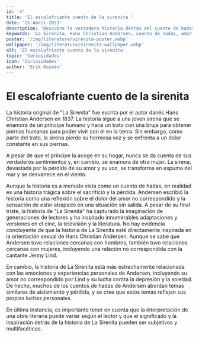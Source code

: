 ```yaml
---
id: '4'
title: 'El escalofriante cuento de la sirenita '
date: '21-Abril-2023'
description: 'Descubre la verdadera historia detrás del cuento de hadas "La Sirenita" de Hans Christian Andersen. Conoce cómo su experiencia personal influyó en la trágica historia de amor no correspondido de la joven sirena, y cómo este clásico ha inspirado innumerables adaptaciones a lo largo de los años.'
keywords: 'La Sirenita, Hans Christian Andersen, cuento de hadas, amor no correspondido, adaptaciones, literatura infantil, significado, interpretación, experiencia personal, trágica historia, clásico literario adaptaciones, película, Disney, trágica historia de amor, mar, sirenas, príncipe, brujas, sacrificio, pérdida, literatura infantil'
poster: '/img/literature/sirenita-poster.webp'
wallpaper: '/img/literature/sirenita-wallpaper.webp'
alt: 'El escalofriante cuento de la sirenita'
topic: 'Curiosidades'
icon: 'Curiosidades'
author: 'Erik Guzmán'
---
```

# El escalofriante cuento de la sirenita

La historia original de "La Sirenita" fue escrita por el autor danés Hans Christian 
Andersen en 1837. La historia sigue a una joven sirena que se enamora de un príncipe 
humano y hace un trato con una bruja para obtener piernas humanas para poder vivir con él 
en la tierra. Sin embargo, como parte del trato, la sirena pierde su hermosa voz y se 
enfrenta a un dolor constante en sus piernas.

A pesar de que el príncipe la acoge en su hogar, nunca se da cuenta de sus verdaderos 
sentimientos y, en cambio, se enamora de otra mujer. La sirena, devastada por la pérdida 
de su amor y su voz, se transforma en espuma del mar y se desvanece en el viento.

Aunque la historia es a menudo vista como un cuento de hadas, en realidad es una 
historia trágica sobre el sacrificio y la pérdida. Andersen escribió la historia como 
una reflexión sobre el dolor del amor no correspondido y la sensación de estar atrapado 
en una situación sin salida. A pesar de su final triste, la historia de "La Sirenita" ha 
capturado la imaginación de generaciones de lectores y ha inspirado innumerables adaptaciones y versiones en el cine, la televisión y la literatura.
No hay evidencia concluyente de que la historia de La Sirenita esté directamente 
inspirada en la orientación sexual de Hans Christian Andersen. Aunque se sabe que Andersen 
tuvo relaciones cercanas con hombres, también tuvo relaciones cercanas con mujeres, 
incluyendo una relación no correspondida con la cantante Jenny Lind.


En cambio, la historia de La Sirenita está más estrechamente relacionada con las 
emociones y experiencias personales de Andersen, incluyendo su amor no correspondido 
por Lind y su lucha contra la depresión y la soledad. De hecho, muchos de los cuentos de 
hadas de Andersen abordan temas similares de aislamiento y pérdida, y se cree que estos 
temas reflejan sus propias luchas personales.


En última instancia, es importante tener en cuenta que la interpretación de una obra 
literaria puede variar según el lector y que el significado y la inspiración detrás de la 
historia de La Sirenita pueden ser subjetivos y multifacéticos.